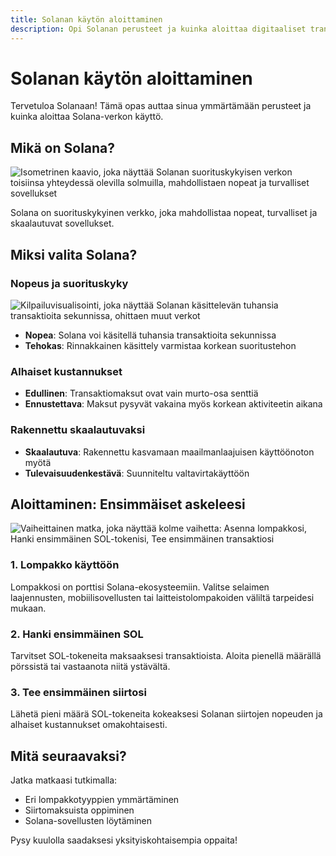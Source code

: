 ```yaml
---
title: Solanan käytön aloittaminen
description: Opi Solanan perusteet ja kuinka aloittaa digitaaliset transaktiot
---
```


# Solanan käytön aloittaminen

Tervetuloa Solanaan! Tämä opas auttaa sinua ymmärtämään perusteet ja kuinka
aloittaa Solana-verkon käyttö.

## Mikä on Solana?

![Isometrinen kaavio, joka näyttää Solanan suorituskykyisen verkon toisiinsa yhteydessä olevilla solmuilla, mahdollistaen nopeat ja turvalliset sovellukset](/images/learn/solana_network_isometric.webp)

Solana on suorituskykyinen verkko, joka mahdollistaa nopeat, turvalliset ja
skaalautuvat sovellukset.

## Miksi valita Solana?

### Nopeus ja suorituskyky

![Kilpailuvisualisointi, joka näyttää Solanan käsittelevän tuhansia transaktioita sekunnissa, ohittaen muut verkot](/images/learn/speed_and_performance.webp)

- **Nopea**: Solana voi käsitellä tuhansia transaktioita sekunnissa
- **Tehokas**: Rinnakkainen käsittely varmistaa korkean suoritustehon

### Alhaiset kustannukset

- **Edullinen**: Transaktiomaksut ovat vain murto-osa senttiä
- **Ennustettava**: Maksut pysyvät vakaina myös korkean aktiviteetin aikana

### Rakennettu skaalautuvaksi

- **Skaalautuva**: Rakennettu kasvamaan maailmanlaajuisen käyttöönoton myötä
- **Tulevaisuudenkestävä**: Suunniteltu valtavirtakäyttöön

## Aloittaminen: Ensimmäiset askeleesi

![Vaiheittainen matka, joka näyttää kolme vaihetta: Asenna lompakkosi, Hanki ensimmäinen SOL-tokenisi, Tee ensimmäinen transaktiosi](/images/learn/getting_started.webp)

### 1. Lompakko käyttöön

Lompakkosi on porttisi Solana-ekosysteemiin. Valitse selaimen laajennusten,
mobiilisovellusten tai laitteistolompakoiden väliltä tarpeidesi mukaan.

### 2. Hanki ensimmäinen SOL

Tarvitset SOL-tokeneita maksaaksesi transaktioista. Aloita pienellä määrällä
pörssistä tai vastaanota niitä ystävältä.

### 3. Tee ensimmäinen siirtosi

Lähetä pieni määrä SOL-tokeneita kokeaksesi Solanan siirtojen nopeuden ja
alhaiset kustannukset omakohtaisesti.

## Mitä seuraavaksi?

Jatka matkaasi tutkimalla:

- Eri lompakkotyyppien ymmärtäminen
- Siirtomaksuista oppiminen
- Solana-sovellusten löytäminen

Pysy kuulolla saadaksesi yksityiskohtaisempia oppaita!